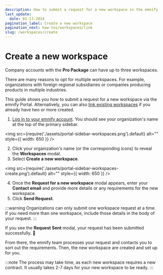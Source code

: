 ```yaml
---
description: How to submit a request for a new workspace in the emnify Portal
last_update:
  date: 01-17-2024
pagination_label: Create a new workspace
pagination_next: how-tos/workspaces/link
slug: /workspaces/create
---
```


# Create a new workspace


Company accounts with the **Pro Package** can have up to three workspaces.

There are many reasons to opt for multiple workspaces.
For example, organizations with foreign regional subsidiaries or companies producing products in multiple industries.

This guide shows you how to submit a request for a new workspace via the emnify Portal.
Alternatively, you can also [link existing workspaces](/workspaces/link) if you already have two or more created.

<PermissionsInfoPartial orgData="customers with the Pro Package" action="create new" />

1. [Log in to your emnify account](https://portal.emnify.com/sign).
You should see your organization's name at the top of the primary sidebar.

<img
  src={require('./assets/portal-sidebar-workspaces.png').default}
  alt=""
  style={{ width: 650 }}
/>

2. Click your organization's name (or the corresponding icons) to reveal the **Workspaces** modal.
3. Select **Create a new workspace**.

<img
  src={require('./assets/portal-sidebar-workspaces-create.png').default}
  alt=""
  style={{ width: 650 }}
/>

4. Once the **Request for a new workspace** modal appears, enter your **Contact email** and provide more details or any requirements for the new workspace.
5. Click **Send Request**.

:::warning
Organizations can only submit one workspace request at a time.
If you need more than one workspace, include those details in the body of your request.
:::

If you see the **Request Sent** modal, your request has been submitted successfully. 🎉

From there, the emnify team processes your request and contacts you to sort out the requirements.
Then, the new workspace are created and set up for you.

:::note
The process may take time, as each new workspace requires a new contract.
It usually takes 2-7 days for your new workspace to be ready.
:::

<FeatureRequestsTipPartial />
